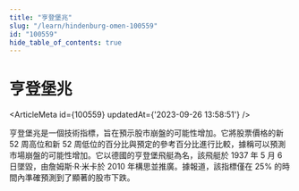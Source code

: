 ```yaml
---
title: "亨登堡兆"
slug: "/learn/hindenburg-omen-100559"
id: "100559"
hide_table_of_contents: true
---
```



# 亨登堡兆

<ArticleMeta id={100559} updatedAt={'2023-09-26 13:58:51'} />
<div className='border-solid border-b border-t-0 my-4 border-[var(--ifm-color-gray-300)]' />

亨登堡兆是一個技術指標，旨在預示股市崩盤的可能性增加。它將股票價格的新 52 周高位和新 52 周低位的百分比與預定的參考百分比進行比較，據稱可以預測市場崩盤的可能性增加。它以德國的亨登堡飛艇為名，該飛艇於 1937 年 5 月 6 日墜毀，由詹姆斯·R·米卡於 2010 年構思並推廣。據報道，該指標僅在 25% 的時間內準確預測到了顯著的股市下跌。
